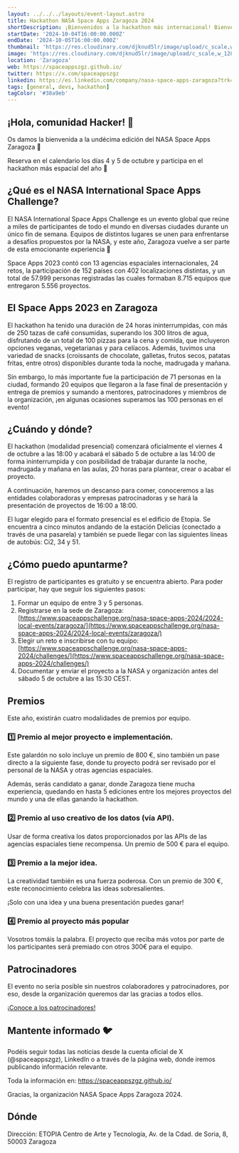 ```yaml
---
layout: ../../../layouts/event-layout.astro
title: Hackathon NASA Space Apps Zaragoza 2024
shortDescription: ¡Bienvenidos a la hackathon más internacional! Bienvenidos al NASA International Space Apps Challenge Zaragoza 2024, un evento local donde la innovación y la colaboración se unen para abordar los desafíos del futuro 🚀
startDate: '2024-10-04T16:00:00.000Z'
endDate: '2024-10-05T16:00:00.000Z'
thumbnail: 'https://res.cloudinary.com/djknud5lr/image/upload/c_scale,w_1200/v1726777336/hackaton-nasa-zaragoza_skubrf.webp'
image: 'https://res.cloudinary.com/djknud5lr/image/upload/c_scale,w_1200/v1726777336/hackaton-nasa-zaragoza_skubrf.webp'
location: 'Zaragoza'
web: https://spaceappszgz.github.io/
twitter: https://x.com/spaceappszgz
linkedin: https://es.linkedin.com/company/nasa-space-apps-zaragoza?trk=public_post_follow-view-profile
tags: [general, devs, hackathon]
tagColor: '#38a9eb'
---
```



## ¡Hola, comunidad Hacker! 👋

Os damos la bienvenida a la undécima edición del NASA Space Apps Zaragoza 🚀

Reserva en el calendario los días 4 y 5 de octubre y participa en el hackathon más espacial del año 📅

## ¿Qué es el NASA International Space Apps Challenge?

El NASA International Space Apps Challenge es un evento global que reúne a miles de participantes de todo el mundo en diversas ciudades durante un único fin de semana. Equipos de distintos lugares se unen para enfrentarse a desafíos propuestos por la NASA, y este año, Zaragoza vuelve a ser parte de esta emocionante experiencia 🚀

Space Apps 2023 contó con 13 agencias espaciales internacionales, 24 retos, la participación de 152 países con 402 localizaciones distintas, y un total de 57.999 personas registradas las cuales formaban 8.715 equipos que entregaron 5.556 proyectos.

## El Space Apps 2023 en Zaragoza

El hackathon ha tenido una duración de 24 horas ininterrumpidas, con más de 250 tazas de café consumidas, superando los 300 litros de agua, disfrutando de un total de 100 pizzas para la cena y comida, que incluyeron opciones veganas, vegetarianas y para celíacos. Además, tuvimos una variedad de snacks (croissants de chocolate, galletas, frutos secos, patatas fritas, entre otros) disponibles durante toda la noche, madrugada y mañana.

Sin embargo, lo más importante fue la participación de 71 personas en la ciudad, formando 20 equipos que llegaron a la fase final de presentación y entrega de premios y sumando a mentores, patrocinadores y miembros de la organización, ¡en algunas ocasiones superamos las 100 personas en el evento!

## ¿Cuándo y dónde?

El hackathon (modalidad presencial) comenzará oficialmente el viernes 4 de octubre a las 18:00 y acabará el sábado 5 de octubre a las 14:00 de forma ininterrumpida y con posibilidad de trabajar durante la noche, madrugada y mañana en las aulas, 20 horas para plantear, crear o acabar el proyecto.

A continuación, haremos un descanso para comer, conoceremos a las entidades colaboradoras y empresas patrocinadoras y se hará la presentación de proyectos de 16:00 a 18:00.

El lugar elegido para el formato presencial es el edificio de Etopia. Se encuentra a cinco minutos andando de la estación Delicias (conectado a través de una pasarela) y también se puede llegar con las siguientes líneas de autobús: Ci2, 34 y 51.

## ¿Cómo puedo apuntarme?

El registro de participantes es gratuito y se encuentra abierto. Para poder participar, hay que seguir los siguientes pasos:

1. Formar un equipo de entre 3 y 5 personas.
2. Registrarse en la sede de Zaragoza: [https://www.spaceappschallenge.org/nasa-space-apps-2024/2024-local-events/zaragoza/](https://www.spaceappschallenge.org/nasa-space-apps-2024/2024-local-events/zaragoza/)
3. Elegir un reto e inscribirse con tu equipo: [https://www.spaceappschallenge.org/nasa-space-apps-2024/challenges/](https://www.spaceappschallenge.org/nasa-space-apps-2024/challenges/)
4. Documentar y enviar el proyecto a la NASA y organización antes del sábado 5 de octubre a las 15:30 CEST.

## Premios

Este año, existirán cuatro modalidades de premios por equipo.

### 1️⃣ Premio al mejor proyecto e implementación.

Este galardón no solo incluye un premio de 800 €, sino también un pase directo a la siguiente fase, donde tu proyecto podrá ser revisado por el personal de la NASA y otras agencias espaciales.

Además, serás candidato a ganar, donde Zaragoza tiene mucha experiencia, quedando en hasta 5 ediciones entre los mejores proyectos del mundo y una de ellas ganando la hackathon.

### 2️⃣ Premio al uso creativo de los datos (vía API).

Usar de forma creativa los datos proporcionados por las APIs de las agencias espaciales tiene recompensa. Un premio de 500 € para el equipo.

### 3️⃣ Premio a la mejor idea.

La creatividad también es una fuerza poderosa. Con un premio de 300 €, este reconocimiento celebra las ideas sobresalientes.

¡Solo con una idea y una buena presentación puedes ganar!

### 4️⃣ Premio al proyecto más popular

Vosotros tomáis la palabra. El proyecto que reciba más votos por parte de los participantes será premiado con otros 300€ para el equipo.

## Patrocinadores

El evento no sería posible sin nuestros colaboradores y patrocinadores, por eso, desde la organización queremos dar las gracias a todos ellos.

[¡Conoce a los patrocinadores!](https://spaceappszgz.github.io/)

## Mantente informado 🐦

Podéis seguir todas las noticias desde la cuenta oficial de X (@spaceappszgz), LinkedIn o a través de la página web, donde iremos publicando información relevante.

Toda la información en: https://spaceappszgz.github.io/

Gracias, la organización NASA Space Apps Zaragoza 2024.

## Dónde

Dirección: ETOPIA Centro de Arte y Tecnología, Av. de la Cdad. de Soria, 8, 50003 Zaragoza

<GoogleMap
  src="https://www.google.com/maps/embed?pb=!1m18!1m12!1m3!1d11923.323410967896!2d-0.9175121664984415!3d41.65939647347074!2m3!1f0!2f0!3f0!3m2!1i1024!2i768!4f13.1!3m3!1m2!1s0xd596b4aded0f4d1%3A0x12f8c30f1a51a61f!2sETOPIA%20Centro%20de%20Arte%20y%20Tecnolog%C3%ADa!5e0!3m2!1ses!2ses!4v1726776840201!5m2!1ses!2ses"
  ariaLabel="ETOPIA Centro de Arte y Tecnología, Av. de la Cdad. de Soria, 8, 50003 Zaragoza"
/>
